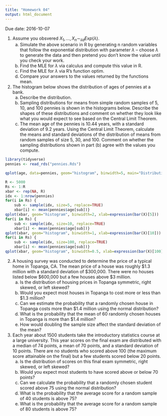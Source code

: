 ```yaml
---
title: "Homework 04"
output: html_document
---
```


Due date: 2016-10-07

1. Assume you obsvered $X_1, \ldots, X_n \sim_{iid} Exp(\lambda)$.
    a. Simulate the above scenario in R by generating n random variables that follow the exponential distribution with parameter $\lambda$ -- choose $\lambda$ to generate the data and then pretend you don't know the value until you check your work.
    b. Find the MLE for $\lambda$ via calculus and compute this value in R.
    c. Find the MLE for $\lambda$ via R's function optim.
    d. Compare your answers to the values returned by the functions mean.

1. The histogram below shows the distribution of ages of pennies at a bank.
    a. Describe the distribution.
    b. Sampling distributions for means from simple random samples of 5, 10, and 100 pennies is shown in the histograms below. Describe the shapes of these distributions and comment on whether they look like what you would expect to see based on the Central Limit Theorem.
    c. The mean age of the pennies is 10.44 years, with a standard deviation of 9.2 years. Using the Central Limit Theorem, calculate the means and standard deviations of the distribution of means from random samples of size 5, 30, and 100. Comment on whether the sampling distributions shown in part (b) agree with the values you compute.

```r
library(tidyverse)
pennies <- read_rds("pennies.Rds")
```

```r
qplot(age, data=pennies, geom="histogram", binwidth=5, main="Distribution of ages of pennies")
```

```r
R <- 5000
Rs <- 1:R
xbar <- rep(NA, R)
idx <- 1:nrow(pennies)
for(i in Rs) {
    sub <- sample(idx, size=5, replace=TRUE)
    xbar[i] <- mean(pennies$age[sub])}
qplot(xbar, geom="histogram", binwidth=2, xlab=expression(bar(X)[5]))
for(i in Rs) {
    sub <- sample(idx, size=10, replace=TRUE)
    xbar[i] <- mean(pennies$age[sub])}
qplot(xbar, geom="histogram", binwidth=1, xlab=expression(bar(X)[10]))
for(i in Rs) {
    sub <- sample(idx, size=100, replace=TRUE)
    xbar[i] <- mean(pennies$age[sub])}
qplot(xbar, geom="histogram", binwidth=0.5, xlab=expression(bar(X)[100]))
```

2. A housing survey was conducted to determine the price of a typical home in Topanga, CA. The mean price of a house was roughly $1.3 million with a standard deviation of $300,000. There were no houses listed below $600,000 but a few houses above $3 million.
    a. Is the distribution of housing prices in Topanga symmetric, right skewed, or left skewed?
    b. Would you expect most houses in Topanga to cost more or less than $1.3 million?
    c. Can we estimate the probability that a randomly chosen house in Topanga costs more than
$1.4 million using the normal distribution?
    d. What is the probability that the mean of 60 randomly chosen houses in Topanga is more than $1.4 million?
    e. How would doubling the sample size affect the standard deviation of the mean?

3. Each year about 1500 students take the introductory statistics course at a large university. This year scores on the final exam are distributed with a median of 74 points, a mean of 70 points, and a standard deviation of 10 points. There are no students who scored above 100 (the maximum score attainable on the final) but a few students scored below 20 points.
    a. Is the distribution of scores on this final exam symmetric, right skewed, or left skewed?
    b. Would you expect most students to have scored above or below 70 points?
    c. Can we calculate the probability that a randomly chosen student scored above 75 using the normal distribution?
    d. What is the probability that the average score for a random sample of 40 students is above 75?
    e. What is the probability that the average score for a random sample of 80 students is above 75?